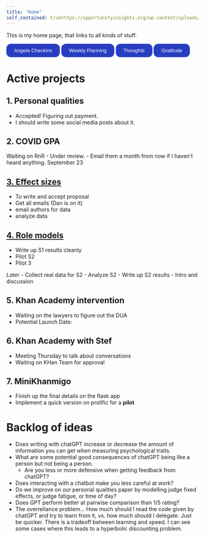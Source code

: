 ```yaml
---
title: "Home"
self_contained: truehttps://opportunityinsights.org/wp-content/uploads/2023/07/CollegeAdmissions_Nontech.pdf?campaign_id=9&emc=edit_nn_20230724&instance_id=98292&nl=the-morning&regi_id=193353144&segment_id=140117&te=1&user_id=3df1c13f67c1cc50465f5cc2ad3445f5
---
```


This is my home page, that links to all kinds of stuff.

<!-- make a button -->
<button onclick="location.href='https://docs.google.com/document/d/1vYE5fymvYNpyUVd9APUqRUy3BS3_jatqYiXHDwDIgfM/edit'" type="button" style="background-color: #273ec2; color: white; padding: 10px 20px;border-radius: 12px;  border: none;">
Angela Checkins
</button>

<button onclick="location.href='https://docs.google.com/spreadsheets/d/1cuRdXy_Ygj9w3IASRL6ZLEFNn8vclvKzmSXdH6ITukI/edit#gid=0'" type="button" style="background-color: #273ec2; color: white; padding: 10px 20px;border-radius: 12px;  border: none;
">
Weekly Planning
</button>

<button onclick="location.href='https://docs.google.com/document/d/13s6nx6HYiW9trQQB7W-npEARN91ONd9QzYcLF39yqrs/edit'" type="button" style="background-color: #273ec2; color: white; padding: 10px 20px;border-radius: 12px;  border: none;
">
Thoughts
</button>

<button onclick="location.href='https://lirabenjamin.github.io/home/gratitude_journal.html'" type="button" style="background-color: #273ec2; color: white; padding: 10px 20px;border-radius: 12px;  border: none;
">
Gratitude
</button>



# Active projects

## 1. Personal qualities
- Accepted! Figuring out payment.
- I should write some social media posts about it.

## 2. COVID GPA
Waiting on RnR - Under review. 
- Email them a month from now if I haven't heard anything. September 23

## [3. Effect sizes](https://lirabenjamin.github.io/effect-size)
- To write and accept proposal
- Get all emails (Dan is on it)
- email authors for data
- analyze data

## [4. Role models](https://lirabenjamin.github.io/rolemodels)
- Write up S1 results cleanly
- Pilot S2
- Pilot 3
  
*Later*
- Collect real data for S2
- Analyze S2
- Write up S2 results
- Intro and discussion

## 5. Khan Academy intervention
- Waiting on the lawyers to figure out the DUA
- Potential Launch Date:  

## 6. Khan Academy with Stef
- Meeting Thursday to talk about conversations
- Waiting on KHan Team for approval

## 7. MiniKhanmigo
- Finish up the final details on the flask app
- Implement a quick version on prolific for a **pilot**

# Backlog of ideas
- Does writing with chatGPT increase or decrease the amount of information you can get when measuring psychological traits.
- What are some potential good consequences of chatGPT being like a person but not being a person.
  - Are you less or more defensive when getting feedback from chatGPT?
- Does interacting with a chatbot make you less careful at work?
- Do we improve on our personal qualities paper by modelling judge fixed effects, or judge fatigue, or time of day?
- Does GPT perform better at pairwise comparison than 1/5 rating?
- The overreliance problem... How much should I read the code given by chatGPT and try to learn from it, vs. how much should I delegate. Just be quicker. There is a tradeoff between learning and speed. I can see some cases where this leads to a hyperbolic discounting problem.